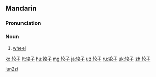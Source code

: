==Mandarin==
{{zh-hanzi-box|[[轮]][[子]]|[[輪子]]}}

===Pronunciation===
{{Pinyin-IPA|lúnzi}}

===Noun===
{{cmn-noun|s|pin=lúnzi|pint=lun2zi|tra=輪子|sim=轮子}}

# {{context|Intermediate Mandarin|lang=cmn|sort=lun2zi}} [[wheel]]

[[Category:cmn:Simple machines|lun2zi]]

[[ko:轮子]]
[[lt:轮子]]
[[hu:轮子]]
[[mg:轮子]]
[[ja:轮子]]
[[uz:轮子]]
[[ru:轮子]]
[[uk:轮子]]
[[zh:轮子]]